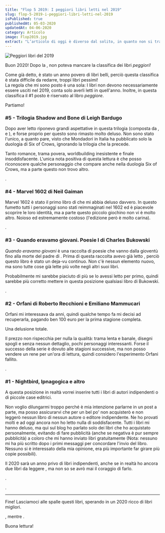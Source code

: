 ```yaml
---
title: "Flop 5 2019: I peggiori libri letti nel 2019"
slug: flop-5-2019-i-peggiori-libri-letti-nel-2019
isPublished: true
publishedAt: 05-03-2020
updatedAt: 04-06-2020
category: Articolo
image: Flop2019.jpg
extract: "L’articolo di oggi è diverso dal solito, in quanto non si tratta di una recensione ma bensì di una classifica dei migliori libri che ho letto nel 2018. Ammetto che fare questa lista non è stato affatto semplice, ma credo sia un ottimo modo per iniziare l’anno. Non mi sono posto molte regole, solo una: I libri non devono necessariamente essere usciti nel 2018, conta solo averli letti in quell’anno."
---
```


<Image  url="Flop2019.jpg"  alt="Peggiori libri del 2019"  layout="intrinsic"  width={1024} height={1024} center={true}/>

Buon 2020! Dopo la <InternalLink slug="top-5-libri-2019-i-migliori-libri-letti-nel-2019" text="classifica dei migliori libri letti nel 2019" />, non poteva mancare la classifica dei libri _peggiori!_

Come già detto, è stato un anno povero di libri belli, perciò questa classifica è stata difficile da redarre, troppi libri pessimi!  
La regola che mi sono posto è una sola: I libri non devono necessariamente essere usciti nel 2019, conta solo averli letti in quell'anno. Inoltre, in questa classifica il #1 posto è riservato al libro _peggiore_.

Partiamo!

### #5 - Trilogia Shadow and Bone di Leigh Bardugo
<Book  slug="shadow-and-bone-shadow-and-bone-1"/>

Dopo aver letto <InternalLink slug="recensione-six-of-crows-bardugo" text="Six of Crows" /> riponevo grandi aspettative in questa trilogia (composta da <InternalLink slug="recensione-shadow-and-bone-leigh-bardugo" text="Shadow and Bone" />, <InternalLink slug="recensione-siege-and-storm-leigh-bardugo" text="Siege and Storm" /> e <InternalLink slug="recensione-ruin-and-rising-leigh-bardugo" text="Ruin and Rising" />), e forse proprio per questo sono rimasto molto deluso. Non sono stato l'unico, a quanto pare, visto che Mondadori in Italia ha pubblicato solo la duologia di Six of Crows, ignorando la trilogia che la precede.

Tanto romance, trama povera, worldbuilding inesistente e finale insoddisfacente. L'unica nota positiva di questa lettura è che posso riconoscere qualche personaggio che compare anche nella duologia Six of Crows, ma a parte questo non trovo altro.

<InternalLink slug="recensione-shadow-and-bone-leigh-bardugo" text="Qui la recensione completa" />.

### #4 - Marvel 1602 di Neil Gaiman
<Book  slug="marvel-1602"/>

Marvel 1602 è stato il primo libro di <InternalLink slug="autori/neil-gaiman" text="Neil Gaiman" /> che mi abbia deluso davvero. In questo fumetto tutti i personaggi sono stati reimmaginati nel 1602 ed è piacevole scoprire le loro identità, ma a parte questo piccolo giochino non vi è molto altro. Noioso ed estremamente costoso (l'edizione però è molto carina).

<InternalLink slug="recensione-marvel-1602-neil-gaiman" text="Qui la recensione completa" />.

### #3 - Quando eravamo giovani. Poesie I di Charles Bukowski
<Book  slug="quando-eravamo-giovani-poesie-i"/>

_Quando eravamo giovani_ è una raccolta di poesie che vanno dalla gioventù fino alla morte del padre di <InternalLink slug="autori/charles-bukowski" text="Charles Bukowski" />. Prima di questa raccolta avevo già letto <InternalLink slug="recensione-post-office-di-charles-bukowski" text="tutta la narrativa dell'autore" />, perciò questo libro è stato un deja-vu continuo. Non c'è nessun elemento nuovo, ma sono tutte cose già lette più volte negli altri suoi libri.

Probabilmente mi sarebbe piaciuto di più se lo avessi letto per primo, quindi sarebbe più corretto mettere in questa posizione qualsiasi libro di Bukowski.

<InternalLink slug="recensione-quando-eravamo-giovani-bukowski" text="Qui la recensione completa" />.

### #2 - Orfani di Roberto Recchioni e Emiliano Mammucari
<Book  slug="io-sono-leggenda"  />

Orfani mi interessava da anni, quindi qualche tempo fa mi decisi ad recuperarla, pagando ben 100 euro per la prima stagione completa.

Una delusione totale.

Il prezzo non rispecchia per nulla la qualità: trama lenta e banale, disegni spogli e senza nessun dettaglio, pochi personaggi interessanti. Forse il successo della serie è dovuto alle stagioni successive, ma non posso vendere un rene per un'ora di lettura, quindi considero l'esperimento Orfani fallito.

<InternalLink slug="recensione-orfani" text="Recensione completa qui" />.

### #1 - Nightbird, Ipnagogica e altro
<Book  slug="nightbird"/>
<Book  slug="ipnagogica"/>

A questa posizione in realtà vorrei inserire tutti i libri di autori indipendenti o di piccole case editrici.

Non voglio dilungarmi troppo perché è mia intenzione parlarne in un post a parte, ma posso assicurarvi che per un bel po' non acquisterò e non leggerò nessun libro di nessun autore o editore indipendente. Ne ho provati molti e ad oggi ancora non ho letto nulla di soddisfacente. Tutti i libri mi hanno deluso, ma qui sul blog ho parlato solo dei libri che ho acquistato personalmente, evitando di fare pubblicità (anche se negativa è pur sempre pubblicità) a coloro che mi hanno inviato libri gratuitamente (Nota: nessuno mi ha più scritto dopo i primi messaggi per concordare l'invio del libro. Nessuno si è interessato della mia opinione, era più importante far girare più copie possibili).

Il 2020 sarà un anno privo di libri indipendenti, anche se in realtà ho ancora due libri da leggere <InternalLink slug="acquisti-salone-del-libro-2019" text="che ho acquistato al Salone del Libro di Torino 2019" />, ma non so se avrò mai il coraggio di farlo.

<InternalLink slug="recensione-nightbird-lucia-patrizi" text="Qui la recensione completa di Nightbird" />.

<InternalLink slug="recensione-ipnagogica-di-christian-sartirana" text="Qui la recensione completa di Ipnagogica" />.

----------

Fine! Lasciamoci alle spalle questi libri, sperando in un 2020 ricco di libri migliori.

<InternalLink slug="top-5-2019-i-migliori-libri-letti-nel-2019" text="Qui trovate la classifica dei migliori libri del 2019" />, mentre <InternalLink slug="a questo link potete vedere la classifica del 2018" text="flop-5-libri-2018" />.

Buona lettura!